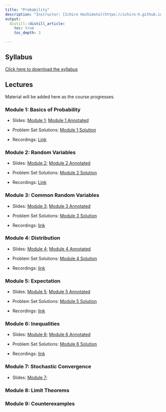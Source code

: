 ```yaml
---
title: "Probability"
description: "Instructor: [Ichiro Hashimoto](https://ichiro-h.github.io/), PhD student (3rd Year)"
output:
  distill::distill_article:
    toc: true
    toc_depth: 3

---
```



## Syllabus

[Click here to download the syllabus](Probability/2025/Syllabus/Bootcamp_Probability_Syllabus.pdf)


## Lectures

Material will be added here as the course progresses.


### Module 1: Basics of Probability
- Slides: [Module 1](Probability/2025/Slides/Module_1.pdf); [Module 1 Annotated](Probability/2025/Slides/Module_1_annotated.pdf)  

 - Problem Set Solutions: [Module 1 Solution](Probability/2025/Solutions/Module_1_Solutions.pdf)  

- Recordings: [Link](https://play.library.utoronto.ca/watch/c483fe6c4a2e358851e0a0c617a28fe2)

### Module 2: Random Variables
- Slides: [Module 2](Probability/2025/Slides/Module_2.pdf);  [Module 2 Annotated](Probability/2025/Slides/Module_2_annotated.pdf)  

 - Problem Set Solutions: [Module 2 Solution](Probability/2025/Solutions/Module_2_Solutions.pdf)  

- Recordings: [Link](https://play.library.utoronto.ca/watch/36952b9ebbb8c8014e51e81fb7e9103f)

### Module 3: Common Random Variables

- Slides: [Module 3](Probability/2025/Slides/Module_3.pdf);  [Module 3 Annotated](Probability/2025/Slides/Module_3_annotated.pdf)  

- Problem Set Solutions: [Module 3 Solution](Probability/2025/Solutions/Module_3_Solutions.pdf)

- Recordings: [link](https://play.library.utoronto.ca/watch/d5b43bb0d2b66c8d443efba0dc32bba2) 

### Module 4: Distribution

 - Slides: [Module 4](Probability/2025/Slides/Module_4.pdf); [Module 4 Annotated](Probability/2025/Slides/Module_4_annotated.pdf)  

 - Problem Set Solutions: [Module 4 Solution](Probability/2025/Solutions/Module_4_Solutions.pdf)  

- Recordings: [link](https://play.library.utoronto.ca/watch/d8cbfb9b4cd4244228d42396b142276e)

### Module 5: Expectation

- Slides: [Module 5](Probability/2025/Slides/Module_5.pdf);  [Module 5 Annotated](Probability/2025/Slides/Module_5_annotated.pdf)  

- Problem Set Solutions: [Module 5 Solution](Probability/2025/Solutions/Module_5_Solutions.pdf) 

- Recordings: [link](https://play.library.utoronto.ca/watch/fd45f4ed44ba6b25283d5d8eb558cff5)

### Module 6: Inequalities

- Slides: [Module 6](Probability/2025/Slides/Module_6.pdf); 
[Module 6 Annotated](Probability/2025/Slides/Module_6_annotated.pdf)

- Problem Set Solutions: [Module 6 Solution](Probability/2025/Solutions/Module_6_Solutions.pdf)

- Recordings: [link](https://play.library.utoronto.ca/watch/c994fda8908d9f3ac1836aa1dcd52e0f)

### Module 7: Stochastic Convergence


- Slides: [Module 7](Probability/2025/Slides/Module_7.pdf); 
<!-- [Module 7 Annotated](Probability/2025/Slides/Module_7_annotated.pdf)  -->

<!-- - Problem Set Solutions: [Module 7 Solution](Probability/2025/Solutions/Module_7_Solutions.pdf)  -->

<!-- - Recordings: [link](https://play.library.utoronto.ca/watch/f79a75a5efdd714a90bc56ab73dec9c1) -->

### Module 8: Limit Theorems

<!-- - Slides: [Module 8](Probability/2025/Slides/Module_8.pdf);  -->
<!-- [Module 8 Annotated](Probability/2025/Slides/Module_8_annotated.pdf)  -->

<!-- - Problem Set Solutions: [Module 8 Solution](Probability/2025/Solutions/Module_8_Solutions.pdf)  -->

<!-- - Recordings: [link](https://play.library.utoronto.ca/watch/d371f1cee0cfd578b707639e03cb3a99) -->

### Module 9: Counterexamples

<!-- - Slides: [Module 9](Probability/2025/Slides/Module_9.pdf);  -->
<!-- [Module 9 Annotated](Probability/2025/Slides/Module_9_annotated.pdf) -->

<!-- - Recordings: [link](https://play.library.utoronto.ca/watch/1d8c92286b9b783cb444bb2b7763fa90) -->